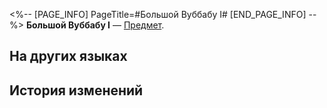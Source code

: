 <%-- [PAGE_INFO]
PageTitle=#Большой Вуббабу I#
[END_PAGE_INFO] --%>
{{Предмет Инфобокс
|id          = 252304
|Изображение = Предмет Большой Вуббабу I.png
|Тип         = 
|Инвентарь   = 
|Редкость    = 5
|Эффект      = 
|Описание    = Соберите набор карточек воспоминаний, чтобы получить усиление.
}}
{{Описание|Ваши воспоминания об Освоении могут стать источником вдохновения для игры.}}
'''Большой Вуббабу I''' — [[Предмет]].

==На других языках==
{{На других языках
|en   = Large Wubbaboo (I)
|zhs  = 大呜呜伯-Ⅰ
|zht  = 大嗚嗚伯-Ⅰ
|ja   = ビッグウーウーボ-I
|ko   = 커다란 울보 유령-Ⅰ
|es   = Buabuabó grande&nbsp;I
|fr   = Grand Wubbabou (I)
|ru   = Большой Вуббабу I
|th   = Wubbaboo ยักษ์ I
|vi   = Wubbaboo Lớn-I
|de   = Großes Wubbaboo (I)
|id   = Wubbaboo Besar I
|pt   = Wubbaboozão (I)
}}

==История изменений==
{{История изменений|3.5}}